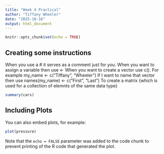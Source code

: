 ```yaml
---
title: "Week 4 Practical"
author: "Tiffany Wheeler"
date: "2025-10-16"
output: html_document
---
```


```r
knitr::opts_chunk$set(echo = TRUE)
```

## Creating some instructions

When you use a # it serves as a comment just for you. 
When you want to assign a variable then use <-
When you want to create a vector use c(). For example my_name <- c("Tiffany", "Wheeler")
If I want to name that vector then use names(my_name) <- c("First", "Last")
To create a matrix {which is used for a collection of elemnts of the same data type} 

```r
summary(cars)
```

## Including Plots

You can also embed plots, for example:

```r
plot(pressure)
```

Note that the `echo = FALSE` parameter was added to the code chunk to prevent printing of the R code that generated the plot.
